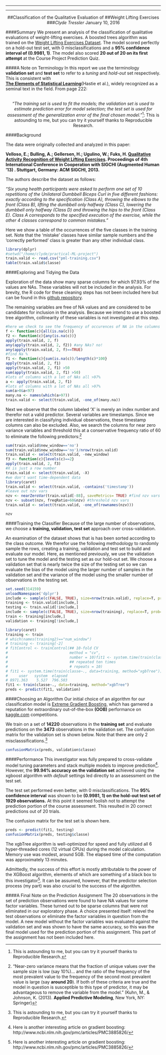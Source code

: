 
---


---
<div style="text-align:center;">
##Classification of the Qualitative Evaluation of
##Weight Lifting Exercises
###*Clyde Tressler*
January 10, 2016
</div>
####Summary
We present an analysis of the classification of qualitative evaluations of weight-lifting exercises. 
A boosted trees algorithm was trained on the [Weight Lifting Exercises Dataset](http://groupware.les.inf.puc-rio.br/static/WLE/WearableComputing_weight_lifting_exercises_biceps_curl_variations.csv). The model scored perfectly on a hold-out test set, with 0 misclassifications and a **95% confidence interval of (0.9981, 1)**. The model also scored **20 out of 20 on its first attempt** at the Course Project Prediction Quiz. 

####A Note on Terminology
In this report we use the terminology **validation set** and **test set** to refer to a *tuning* and *hold-out* set respectively. 
This is consistent with  
**[The Elements of Statistical Learning](http://statweb.stanford.edu/~tibs/ElemStatLearn/)**(Hastie et al.), widely recognized as a seminal text in the field. From page 222:
<div style="text-align:center;">
</br>
*"The training set is used to fit the models; the validation
set is used to estimate prediction error for model selection; the test set is
used for assessment of the generalization error of the final chosen model."*[^mynote2]: This is astounding to me, but you can try it yourself thanks to Reproducible Research.
</div>

####Background
<p>The data were originally collected and analyzed in this paper:</p>

**Velloso, E.; Bulling, A.; Gellersen, H.; Ugulino, W.; Fuks, H. [Qualitative Activity Recognition of Weight Lifting Exercises](http://groupware.les.inf.puc-rio.br/work.jsf?p1=11201). Proceedings of 4th International Conference in Cooperation with SIGCHI (Augmented Human '13) . Stuttgart, Germany: ACM SIGCHI, 2013.**

The authors describe the dataset as follows:

<div text-align="center">
<p>*"Six young health participants were asked to perform one set of 10 repetitions of the Unilateral Dumbbell Biceps Curl in five different fashions: exactly according to the specification (Class A), throwing the elbows to the front (Class B), lifting the dumbbell only halfway (Class C), lowering the dumbbell only halfway (Class D) and throwing the hips to the front (Class E). Class A corresponds to the specified execution of the exercise, while the other 4 classes correspond to common mistakes."*</p>
</div>
Here we show a table of the occurrences of the five classes in the training set. Note that the 'mistake' classes have similar sample numbers and the 'correctly performed' class is greater than any other individual class. 

```r
library(dplyr)
#setwd("/home/clyde/practical-ML-project")
train.valid <- read.csv("pml-training.csv")
table(train.valid$classe)
```

####Exploring and Tidying the Data

Exploration of the data show many sparse columns for which 97.93% of the values are NAs. These variables will not be included in the analysis. For brevity, the R code for these cleaning steps has not been included here but can be found in this [github repository](https://github.com/amaglamatedclyde/practical-ML-project). 

The remaining variables are free of NA values and are considered to be candidates for inclusion in the analysis. Because we intend to use a boosted tree algorithm, collinearity of these variables is not investigated at this step.

```r
#here we check to see the frequency of occurences of NA in the columns as a percentage. 
f <- function(c){all(is.na(c))}
f2 <- function(c){any(is.na(c))}
apply(train.valid, 2, f)
any(apply(train.valid, 2, f2)) #any NAs? no!
any(apply(train.valid, 2, f)==TRUE)
#find Na %
f1 <- function(c){sum(is.na(c))/length(c)*100}
apply(train.valid, 2, f1)
apply(train.valid, 2, f1) >50
sum(apply(train.valid, 2, f1) >50)
#lots of columns with a lot of NAs all >97%
a <- apply(train.valid, 2, f1)
#lots of columns with a lot of NAs all >97%
sum(a>0&a<97)
many.na <- names(which(a>97))
train.valid <- select(train.valid, -one_of(many.na))
```

Next we observe that the column labeled 'X' is merely an index number and therefor not a valid predictor. Several variables are timestamps. Since we are interested in classifying individual observations, these timestamp columns can also be excluded. Also, we search the columns for near zero variance variables and threshold this at a conservative frequency ratio of 60 to eliminate the following predictors:[^mynote1]

[^mynote1]: "Near-zero variance means that the fraction of unique values over the sample size is low (say 10%)... and the ratio of the frequency of the most prevalent value to the frequency of the second most prevalent value is large (say **around 20**). If both of these criteria are true and the model in question is susceptible to this type of predictor, it may be advantageous to remove the variable from the model." (Kuhn, M., & Johnson, K. (2013). **Applied Predictive Modeling**, New York, NY: Springer)


```r
sum(train.valid$new_window=='no')
sum(train.valid$new_window=='no')/nrow(train.valid)
train.valid <- select(train.valid, -new_window)
f3 <- function(c){levels(c)==2}
apply(train.valid, 2, f3)
#X is just a row number
train.valid <- select(train.valid, -X)
#we don't want time-dependent data
library(caret)
train.valid <- select(train.valid, -contains('timestamp'))
#leave out nzv vars
nzv <- nearZeroVar(train.valid[-88], saveMetrics= TRUE) #find nzv vars
nzv <- subset(nzv, freqRatio>60&nzv) #threshold nzv vars
train.valid <- select(train.valid, -one_of(rownames(nzv)))
```

```r
nzv
```

####Training the Classifier
Because of the large number of observations, we choose a **training, validation, test set** approach over cross-validation.

An examination of the dataset shows that is has been sorted according to the class outcome. We therefor use the following methodology to randomly sample the rows, creating a training, validation and test set to build and evaluate our model. Here, as mentioned previously, we use the validation set to tune the model and the testing set as our hold-out set. We choose a validation set that is nearly twice the size of the testing set so we can evaluate the bias of the model using the larger number of samples in the validation set and the variance of the model using the smaller number of observations in the testing set.

```r
set.seed(314159)
unloadNamespace('dplyr')
include <- sample(c(FALSE, TRUE), size=nrow(train.valid), replace=T, prob=c(0.1, 0.9))
training <- train.valid[include,]
testing <- train.valid[!include,]
include <- sample(c(FALSE, TRUE), size=nrow(training), replace=T, prob=c(0.2, 0.8))
train <- training[include,]
validation <- training[!include,]
```

```r
library(caret)
training <- train
# which(names(training2)=="num_window")
# training <- training[-2]
# fitControl <- trainControl(## 10-fold CV
#                            method = "cv",
#                            number = 10)fit1 <- system.time(train(classe~., data=training, method="xgbTree"))
#                            ## repeated ten times
#                            # repeats = 10)
# fit1 <- system.time(train(classe~., data=training, method="xgbTree"))
#     user   system  elapsed 
# 8971.363    5.527  796.503
fit1 <- train(classe~., data=training, method="xgbTree")
preds <- predict(fit1, validation)
```
####Choosing an Algorithm
Our initial choice of an algorithm for our classification model is [Extreme Gradient Boosting](http://startup.ml/blog/xgboost), which has garnered a reputation for extraordinary out-of-the-box **(OOB)** performance on [kaggle.com](http://kaggle.com) competitions. 

We train on a set of **14220** observations in the **training set** and evaluate predictions on the **3473** observations in the validation set. The confusion matrix for the validation set is shown below. Note that there are only 2 misclasssifications.[^mynote2]

[^mynote2]: This is astounding to me, but you can try it yourself thanks to Reproducible Research.


```r
confusionMatrix(preds, validation$classe)
```
####Performance
This investigator was fully prepared to cross-validate model tuning parameters and stack multiple models to improve prediction[^mynote3]. However, the **99.94% accuracy on the validation set** achieved using the xgboost algorithm with *default* settings led directly to an assessment on the test set. 

The test set performed even better, with 0 misclassifications. The **95% confidence interval** was shown to be **(0.9981, 1) on the hold-out test set of 1929 observations.** At this point it seemed foolish not to attempt the prediction portion of the course assessment. This resulted in 20 correct predictions out of 20 trials.

[^mynote3]: Seriously- you can't get beter than accuracy of 1 (see test set accuracy). Aside from the pleasure of an intellectual pursuit, why go further? 

The confusion matrix for the test set is shown here.

```r
preds <- predict(fit1, testing)
confusionMatrix(preds, testing$classe)
```

The xgbTree algorithm is well-optimized for speed and fully utilized all 6 hyper-threaded cores (12 virtual CPUs) during the model calculation. Memory use was modest, around 5GB. The elapsed time of the computation was approximately 13 minutes.

Admittedly, the success of this effort is mostly attributable to the power of the XGBoost algorithm, elements of which are something of a black box to this investigator[^mynote3]. It can be assumed, however, that the predictor selection process (my part) was also crucial to the success of the algorithm.

[^mynote3]:Here is another interesting article on gradient boosting: http://www.ncbi.nlm.nih.gov/pmc/articles/PMC3885826/

####A Final Note on the Prediction Assignment
The 20 observations in the set of prediction observations were found to have NA values for some factor variables. These turned out to be sparse columns that were not eliminated in our exploratory phase. A choice presented itself: relevel the test observations or eliminate the factor variables in question from the model. A new model without the factor variables was evaluated against the validation set and was shown to have the same accuracy, so this was the final model used for the prediction portion of this assignment. This part of the assignment has not been included here.
